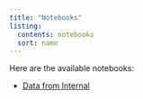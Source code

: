 ```yaml
---
title: "Notebooks"
listing:
  contents: notebooks
  sort: name
---
```


Here are the available notebooks:

- [Data from Internal](data-from-internal.qmd)